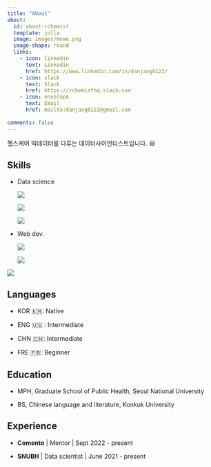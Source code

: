 ```yaml
---
title: "About"
about:
  id: about-rchemist
  template: jolla
  image: images/meme.png
  image-shape: round
  links: 
    - icon: linkedin
      text: Linkedin
      href: https://www.linkedin.com/in/danjang0123/
    - icon: slack
      text: Slack
      href: https://rchemisthq.slack.com
    - icon: envelope
      text: Email
      href: mailto:danjang0123@gmail.com
      
comments: false
---
```


헬스케어 빅데이터를 다루는 데이터사이언티스트입니다. 😃

::: panel-tabset
## Skills

-   Data science

    <img src="https://img.shields.io/badge/R-276DC3?style=for-the-badge&amp;logo=R&amp;logoColor=white"/>

    <img src="https://img.shields.io/badge/Python-3776AB?style=for-the-badge&amp;logo=Python&amp;logoColor=white"/>

    <img src="https://img.shields.io/badge/PostgreSQL-4169E1?style=for-the-badge&amp;logo=PostgreSQL&amp;logoColor=white"/>

-   Web dev.

    ![](https://img.shields.io/badge/CSS3-1572B6?style=for-the-badge&logo=HTML5&logoColor=white)

    ![](https://img.shields.io/badge/HTML5-E34F26?style=for-the-badge&logo=HTML5&logoColor=white){style="display: inline"}

<img src="https://img.shields.io/badge/JavaScript-F7DF1E?style=for-the-badge&amp;logo=JavaScript&amp;logoColor=black"/>

## Languages {style="text-align: left;"}

-   KOR 🇰🇷: Native

-   ENG 🇺🇸 : Intermediate

-   CHN 🇨🇳: Intermediate

-   FRE 🇫🇷: Beginner

## Education

-   MPH, Graduate School of Public Health, Seoul National University

-   BS, Chinese language and literature, Konkuk University

## Experience

-   **Comento** \| Mentor \| Sept 2022 - present

-   **SNUBH** \| Data scientist \| June 2021 - present
:::
